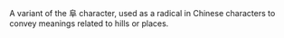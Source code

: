 A variant of the 阜 character, used as a radical in Chinese characters to convey meanings related to
hills or places.
